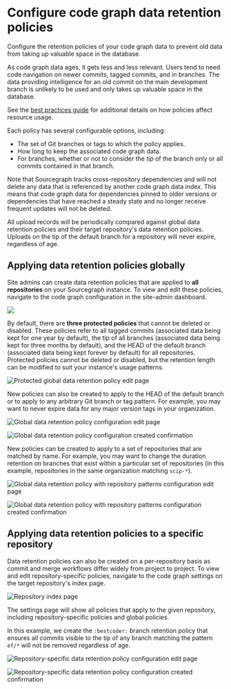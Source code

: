 # Configure code graph data retention policies

Configure the retention policies of your code graph data to prevent old data from taking up valuable space in the database.

As code graph data ages, it gets less and less relevant. Users tend to need code navigation on newer commits, tagged commits, and in branches. The data providing intelligence for an old commit on the main development branch is unlikely to be used and only takes up valuable space in the database.

<Callout type="note">See the [best practices guide](/code_navigation/how-to/policies_resource_usage_best_practices) for additional details on how policies affect resource usage.</Callout>

Each policy has several configurable options, including:

- The set of Git branches or tags to which the policy applies.
- How long to keep the associated code graph data.
- For branches, whether or not to consider the _tip_ of the branch only or all commits contained in that branch.

Note that Sourcegraph tracks cross-repository dependencies and will not delete any data that is referenced by another code graph data index. This means that code graph data for dependencies pinned to older versions or dependencies that have reached a steady state and no longer receive frequent updates will not be deleted.

All upload records will be periodically compared against global data retention policies and their target repository's data retention policies. Uploads on the tip of the default branch for a repository will never expire, regardless of age.

## Applying data retention policies globally

Site admins can create data retention policies that are applied to **all repositories** on your Sourcegraph instance. To view and edit these policies, navigate to the code graph configuration in the site-admin dashboard.

![](https://storage.googleapis.com/sourcegraph-assets/docs/images/code-intelligence/renamed/global-list.png)

By default, there are **three protected policies** that cannot be deleted or disabled. These policies refer to all tagged commits (associated data being kept for one year by default), the tip of all branches (associated data being kept for three months by default), and the HEAD of the default branch (associated data being kept forever by default) for all repositories. Protected policies cannot be deleted or disabled, but the retention length can be modified to suit your instance's usage patterns.

![Protected global data retention policy edit page](https://storage.googleapis.com/sourcegraph-assets/docs/images/code-intelligence/renamed/global-protected.png)

New policies can also be created to apply to the HEAD of the default branch or to apply to any arbitrary Git branch or tag pattern. For example, you may want to never expire data for any major version tags in your organization.

![Global data retention policy configuration edit page](https://storage.googleapis.com/sourcegraph-assets/docs/images/code-intelligence/renamed/retention-create.png)

![Global data retention policy configuration created confirmation](https://storage.googleapis.com/sourcegraph-assets/docs/images/code-intelligence/renamed/retention-post-create.png)

New policies can be created to apply to a set of repositories that are matched by name. For example, you may want to change the duration retention on branches that exist within a particular set of repositories (in this example, repositories in the same organization matching `scip-*`).

![Global data retention policy with repository patterns configuration edit page](https://storage.googleapis.com/sourcegraph-assets/docs/images/code-intelligence/renamed/retention-create-repo-list.png)

![Global data retention policy with repository patterns configuration created confirmation](https://storage.googleapis.com/sourcegraph-assets/docs/images/code-intelligence/renamed/retention-post-create-repo-list.png)

## Applying data retention policies to a specific repository

Data retention policies can also be created on a per-repository basis as commit and merge workflows differ widely from project to project. To view and edit repository-specific policies, navigate to the code graph settings on the target repository's index page.

![Repository index page](https://storage.googleapis.com/sourcegraph-assets/docs/images/code-intelligence/sg-3.33/repository-page.png)

The settings page will show all policies that apply to the given repository, including repository-specific policies and global policies.

In this example, we create the `:bestcoder:` branch retention policy that ensures all commits visible to the tip of any branch matching the pattern `ef/*` will not be removed regardless of age.

![Repository-specific data retention policy configuration edit page](https://storage.googleapis.com/sourcegraph-assets/docs/images/code-intelligence/renamed/retention-repo-create.png)

![Repository-specific data retention policy configuration created confirmation](https://storage.googleapis.com/sourcegraph-assets/docs/images/code-intelligence/renamed/retention-repo-post-create.png)
